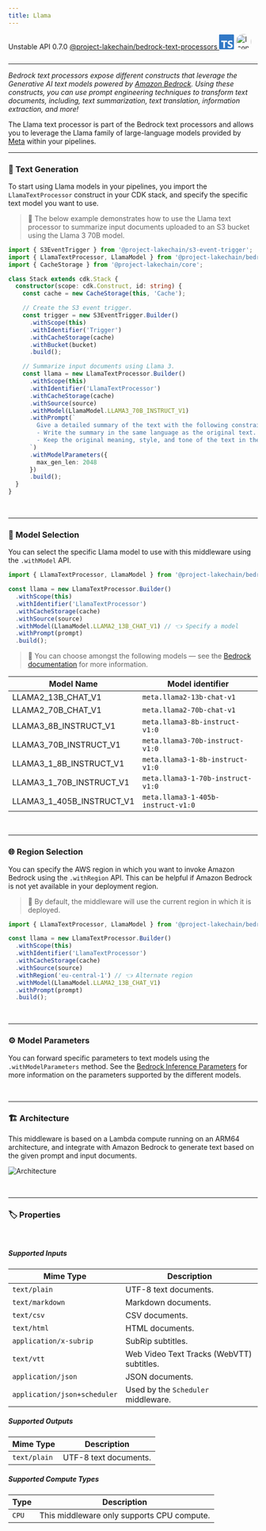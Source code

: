 ```yaml
---
title: Llama
---
```



<span title="Label: Pro" data-view-component="true" class="Label Label--api text-uppercase">
  Unstable API
</span>
<span title="Label: Pro" data-view-component="true" class="Label Label--version text-uppercase">
  0.7.0
</span>
<span title="Label: Pro" data-view-component="true" class="Label Label--package">
  <a target="_blank" href="https://www.npmjs.com/package/@project-lakechain/bedrock-text-processors">
    @project-lakechain/bedrock-text-processors
  </a>
</span>
<span class="language-icon">
  <svg role="img" viewBox="0 0 24 24" width="30" xmlns="http://www.w3.org/2000/svg" style="fill: #3178C6;"><title>TypeScript</title><path d="M1.125 0C.502 0 0 .502 0 1.125v21.75C0 23.498.502 24 1.125 24h21.75c.623 0 1.125-.502 1.125-1.125V1.125C24 .502 23.498 0 22.875 0zm17.363 9.75c.612 0 1.154.037 1.627.111a6.38 6.38 0 0 1 1.306.34v2.458a3.95 3.95 0 0 0-.643-.361 5.093 5.093 0 0 0-.717-.26 5.453 5.453 0 0 0-1.426-.2c-.3 0-.573.028-.819.086a2.1 2.1 0 0 0-.623.242c-.17.104-.3.229-.393.374a.888.888 0 0 0-.14.49c0 .196.053.373.156.529.104.156.252.304.443.444s.423.276.696.41c.273.135.582.274.926.416.47.197.892.407 1.266.628.374.222.695.473.963.753.268.279.472.598.614.957.142.359.214.776.214 1.253 0 .657-.125 1.21-.373 1.656a3.033 3.033 0 0 1-1.012 1.085 4.38 4.38 0 0 1-1.487.596c-.566.12-1.163.18-1.79.18a9.916 9.916 0 0 1-1.84-.164 5.544 5.544 0 0 1-1.512-.493v-2.63a5.033 5.033 0 0 0 3.237 1.2c.333 0 .624-.03.872-.09.249-.06.456-.144.623-.25.166-.108.29-.234.373-.38a1.023 1.023 0 0 0-.074-1.089 2.12 2.12 0 0 0-.537-.5 5.597 5.597 0 0 0-.807-.444 27.72 27.72 0 0 0-1.007-.436c-.918-.383-1.602-.852-2.053-1.405-.45-.553-.676-1.222-.676-2.005 0-.614.123-1.141.369-1.582.246-.441.58-.804 1.004-1.089a4.494 4.494 0 0 1 1.47-.629 7.536 7.536 0 0 1 1.77-.201zm-15.113.188h9.563v2.166H9.506v9.646H6.789v-9.646H3.375z"/></svg>
</span>
<span class="language-icon" style="margin-right: 10px">
  <a target="_blank" href="https://docs.aws.amazon.com/bedrock/latest/userguide/model-parameters-meta.html">
    <Image width="31" src={icon} alt="Icon" style="border-radius: 50%" />
  </a>
</span>
<div style="margin-top: 26px"></div>

---

*Bedrock text processors expose different constructs that leverage the Generative AI text models powered by [Amazon Bedrock](https://docs.aws.amazon.com/bedrock/latest/userguide/what-is-bedrock.html). Using these constructs, you can use prompt engineering techniques to transform text documents, including, text summarization, text translation, information extraction, and more!*

The Llama text processor is part of the Bedrock text processors and allows you to leverage the Llama family of large-language models provided by [Meta](https://ai.meta.com/meta-ai/) within your pipelines.

---

### 📝 Text Generation

To start using Llama models in your pipelines, you import the `LlamaTextProcessor` construct in your CDK stack, and specify the specific text model you want to use.

> 💁 The below example demonstrates how to use the Llama text processor to summarize input documents uploaded to an S3 bucket using the Llama 3 70B model.

```typescript
import { S3EventTrigger } from '@project-lakechain/s3-event-trigger';
import { LlamaTextProcessor, LlamaModel } from '@project-lakechain/bedrock-text-processors';
import { CacheStorage } from '@project-lakechain/core';

class Stack extends cdk.Stack {
  constructor(scope: cdk.Construct, id: string) {
    const cache = new CacheStorage(this, 'Cache');

    // Create the S3 event trigger.
    const trigger = new S3EventTrigger.Builder()
      .withScope(this)
      .withIdentifier('Trigger')
      .withCacheStorage(cache)
      .withBucket(bucket)
      .build();

    // Summarize input documents using Llama 3.
    const llama = new LlamaTextProcessor.Builder()
      .withScope(this)
      .withIdentifier('LlamaTextProcessor')
      .withCacheStorage(cache)
      .withSource(source)
      .withModel(LlamaModel.LLAMA3_70B_INSTRUCT_V1)
      .withPrompt(`
        Give a detailed summary of the text with the following constraints:
        - Write the summary in the same language as the original text.
        - Keep the original meaning, style, and tone of the text in the summary.
      `)
      .withModelParameters({
        max_gen_len: 2048
      })
      .build();
  }
}
```

<br />

---

### 🤖 Model Selection

You can select the specific Llama model to use with this middleware using the `.withModel` API.

```typescript
import { LlamaTextProcessor, LlamaModel } from '@project-lakechain/bedrock-text-processors';

const llama = new LlamaTextProcessor.Builder()
  .withScope(this)
  .withIdentifier('LlamaTextProcessor')
  .withCacheStorage(cache)
  .withSource(source)
  .withModel(LlamaModel.LLAMA2_13B_CHAT_V1) // 👈 Specify a model
  .withPrompt(prompt)
  .build();
```

> 💁 You can choose amongst the following models — see the [Bedrock documentation](https://docs.aws.amazon.com/bedrock/latest/userguide/model-ids.html) for more information.

Model Name | Model identifier
---------- | ----------------
LLAMA2_13B_CHAT_V1 | `meta.llama2-13b-chat-v1`
LLAMA2_70B_CHAT_V1 | `meta.llama2-70b-chat-v1`
LLAMA3_8B_INSTRUCT_V1 | `meta.llama3-8b-instruct-v1:0`
LLAMA3_70B_INSTRUCT_V1 | `meta.llama3-70b-instruct-v1:0`
LLAMA3_1_8B_INSTRUCT_V1 | `meta.llama3-1-8b-instruct-v1:0`
LLAMA3_1_70B_INSTRUCT_V1 | `meta.llama3-1-70b-instruct-v1:0`
LLAMA3_1_405B_INSTRUCT_V1 | `meta.llama3-1-405b-instruct-v1:0`

<br />

---

### 🌐 Region Selection

You can specify the AWS region in which you want to invoke Amazon Bedrock using the `.withRegion` API. This can be helpful if Amazon Bedrock is not yet available in your deployment region.

> 💁 By default, the middleware will use the current region in which it is deployed.

```typescript
import { LlamaTextProcessor, LlamaModel } from '@project-lakechain/bedrock-text-processors';

const llama = new LlamaTextProcessor.Builder()
  .withScope(this)
  .withIdentifier('LlamaTextProcessor')
  .withCacheStorage(cache)
  .withSource(source)
  .withRegion('eu-central-1') // 👈 Alternate region
  .withModel(LlamaModel.LLAMA2_13B_CHAT_V1)
  .withPrompt(prompt)
  .build();
```

<br />

---

### ⚙️ Model Parameters

You can forward specific parameters to text models using the `.withModelParameters` method. See the [Bedrock Inference Parameters](https://docs.aws.amazon.com/bedrock/latest/userguide/model-parameters.html) for more information on the parameters supported by the different models.

<br />

---

### 🏗️ Architecture

This middleware is based on a Lambda compute running on an ARM64 architecture, and integrate with Amazon Bedrock to generate text based on the given prompt and input documents.

![Architecture](../../../assets/bedrock-text-generators-architecture.png)

<br />

---

### 🏷️ Properties

<br />

##### Supported Inputs

|  Mime Type  | Description |
| ----------- | ----------- |
| `text/plain` | UTF-8 text documents. |
| `text/markdown` | Markdown documents. |
| `text/csv` | CSV documents. |
| `text/html` | HTML documents. |
| `application/x-subrip` | SubRip subtitles. |
| `text/vtt` | Web Video Text Tracks (WebVTT) subtitles. |
| `application/json` | JSON documents. |
| `application/json+scheduler` | Used by the `Scheduler` middleware. |

##### Supported Outputs

|  Mime Type  | Description |
| ----------- | ----------- |
| `text/plain` | UTF-8 text documents. |

##### Supported Compute Types

| Type  | Description |
| ----- | ----------- |
| `CPU` | This middleware only supports CPU compute. |
